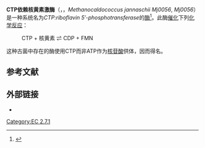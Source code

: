{{Infobox enzyme
| Name = CTP-dependent riboflavin kinase<br>CTP依赖核黄素激酶
| EC_number = 2.7.1.161
| CAS_number = 
| IUBMB_EC_number = 2/7/1/161
| GO_code = 
| image = 
| width = 
| caption =
}}
'''CTP依赖核黄素激酶'''（{{lang-en|CTP-dependent riboflavin kinase}}，{{EC number|2.7.1.161}}，''Methanocaldococcus jannaschii Mj0056'', ''Mj0056''）是一种系统名为''CTP:riboflavin 5′-phosphotransferase''的[[酶|酶]]<ref>{{cite journal | title = A CTP-dependent archaeal riboflavin kinase forms a bridge in the evolution of cradle-loop barrels |author = Ammelburg, M., Hartmann, M.D., Djuranovic, S., Alva, V., Koretke, K.K., Martin, J., Sauer, G., Truffault, V., Zeth, K., Lupas, A.N. and Coles, M. |journal = Structure |year = 2007 |volume = 15 |pages = 1577–1590 |pmid = 18073108 |doi=10.1016/j.str.2007.09.027}}</ref>。此酶[[催化|催化]]下列[[化学反应|化学反应]]：

: CTP + 核黄素 <math>\rightleftharpoons</math> CDP + FMN

这种古菌中存在的酶使用CTP而非ATP作为[[核苷酸|核苷酸]]供体，因而得名。

== 参考文献 ==
{{reflist}}

== 外部链接 ==
* {{MeshName|CTP-dependent+riboflavin+kinase}}

[[Category:EC_2.7.1|Category:EC 2.7.1]]